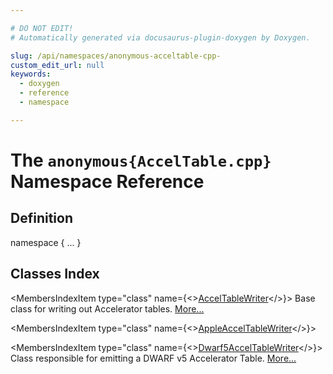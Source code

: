 ```yaml
---

# DO NOT EDIT!
# Automatically generated via docusaurus-plugin-doxygen by Doxygen.

slug: /api/namespaces/anonymous-acceltable-cpp-
custom_edit_url: null
keywords:
  - doxygen
  - reference
  - namespace

---
```





# The `anonymous{AccelTable.cpp}` Namespace Reference

<DoxygenPage pluginConfig={pluginConfig}>



## Definition

<CodeBlock>namespace &#123; ... &#125;</CodeBlock>

## Classes Index

<MembersIndex>

<MembersIndexItem
  type="class"
  name={<><a href="/docs/api/classes/anonymous-namespace-acceltable-cpp-/acceltablewriter">AccelTableWriter</a></>}>
Base class for writing out Accelerator tables. <a href="/docs/api/classes/anonymous-namespace-acceltable-cpp-/acceltablewriter/#details">More...</a>
</MembersIndexItem>

<MembersIndexItem
  type="class"
  name={<><a href="/docs/api/classes/anonymous-namespace-acceltable-cpp-/appleacceltablewriter">AppleAccelTableWriter</a></>}>
</MembersIndexItem>

<MembersIndexItem
  type="class"
  name={<><a href="/docs/api/classes/anonymous-namespace-acceltable-cpp-/dwarf5acceltablewriter">Dwarf5AccelTableWriter</a></>}>
Class responsible for emitting a DWARF v5 Accelerator Table. <a href="/docs/api/classes/anonymous-namespace-acceltable-cpp-/dwarf5acceltablewriter/#details">More...</a>
</MembersIndexItem>

</MembersIndex>


</DoxygenPage>
